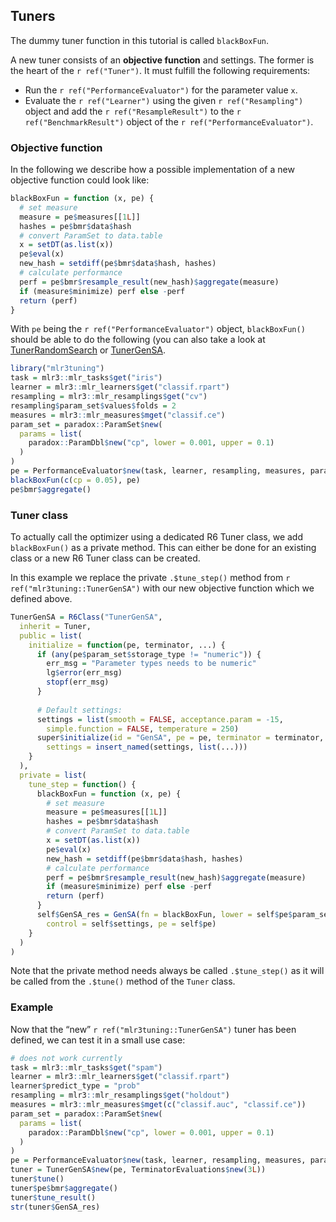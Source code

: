 ## Tuners {#ext-tuner}

The dummy tuner function in this tutorial is called `blackBoxFun`.

A new tuner consists of an **objective function** and settings.
The former is the heart of the `r ref("Tuner")`.
It must fulfill the following requirements:

- Run the `r ref("PerformanceEvaluator")` for the parameter value `x`.
- Evaluate the `r ref("Learner")` using the given `r ref("Resampling")` object and add the `r ref("ResampleResult")` to the `r ref("BenchmarkResult")` object of the `r ref("PerformanceEvaluator")`.

### Objective function

In the following we describe how a possible implementation of a new objective function could look like: 

```r
blackBoxFun = function (x, pe) {
  # set measure
  measure = pe$measures[[1L]]
  hashes = pe$bmr$data$hash
  # convert ParamSet to data.table
  x = setDT(as.list(x))
  pe$eval(x)
  new_hash = setdiff(pe$bmr$data$hash, hashes)
  # calculate performance
  perf = pe$bmr$resample_result(new_hash)$aggregate(measure)
  if (measure$minimize) perf else -perf
  return (perf)
}
```

With `pe` being the `r ref("PerformanceEvaluator")` object, `blackBoxFun()` should be able to do the following (you can also take a look at [TunerRandomSearch](https://github.com/mlr-org/mlr3tuning/blob/991d11ab70ce99f200f19e570f0d362f4910828a/R/TunerRandomSearch.R) or [TunerGenSA](https://github.com/mlr-org/mlr3tuning/blob/991d11ab70ce99f200f19e570f0d362f4910828a/R/TunerGenSA.R).

```r
library("mlr3tuning")
task = mlr3::mlr_tasks$get("iris")
learner = mlr3::mlr_learners$get("classif.rpart")
resampling = mlr3::mlr_resamplings$get("cv")
resampling$param_set$values$folds = 2
measures = mlr3::mlr_measures$mget("classif.ce")
param_set = paradox::ParamSet$new(
  params = list(
    paradox::ParamDbl$new("cp", lower = 0.001, upper = 0.1)
  )
)
pe = PerformanceEvaluator$new(task, learner, resampling, measures, param_set)
blackBoxFun(c(cp = 0.05), pe)
pe$bmr$aggregate()
```

### Tuner class

To actually call the optimizer using a dedicated R6 Tuner class, we add `blackBoxFun()` as a private method.
This can either be done for an existing class or a new R6 Tuner class can be created.

In this example we replace the private `.$tune_step()` method from `r ref("mlr3tuning::TunerGenSA")` with our new objective function which we defined above.

```r
TunerGenSA = R6Class("TunerGenSA",
  inherit = Tuner,
  public = list(
    initialize = function(pe, terminator, ...) {
      if (any(pe$param_set$storage_type != "numeric")) {
        err_msg = "Parameter types needs to be numeric"
        lg$error(err_msg)
        stopf(err_msg)
      }
      
      # Default settings:
      settings = list(smooth = FALSE, acceptance.param = -15, 
        simple.function = FALSE, temperature = 250)
      super$initialize(id = "GenSA", pe = pe, terminator = terminator, 
        settings = insert_named(settings, list(...)))
    }
  ),
  private = list(
    tune_step = function() {
      blackBoxFun = function (x, pe) {
        # set measure
        measure = pe$measures[[1L]]
        hashes = pe$bmr$data$hash
        # convert ParamSet to data.table
        x = setDT(as.list(x))
        pe$eval(x)
        new_hash = setdiff(pe$bmr$data$hash, hashes)
        # calculate performance
        perf = pe$bmr$resample_result(new_hash)$aggregate(measure)
        if (measure$minimize) perf else -perf
        return (perf)
      }
      self$GenSA_res = GenSA(fn = blackBoxFun, lower = self$pe$param_set$lower, upper = self$pe$param_set$upper,
        control = self$settings, pe = self$pe)
    }
  )
)
```

Note that the private method needs always be called `.$tune_step()` as it will be called from the `.$tune()` method of the `Tuner` class.

### Example

Now that the "new" `r ref("mlr3tuning::TunerGenSA")` tuner has been defined, we can test it in a small use case:

```r
# does not work currently
task = mlr3::mlr_tasks$get("spam")
learner = mlr3::mlr_learners$get("classif.rpart")
learner$predict_type = "prob"
resampling = mlr3::mlr_resamplings$get("holdout")
measures = mlr3::mlr_measures$mget(c("classif.auc", "classif.ce"))
param_set = paradox::ParamSet$new(
  params = list(
    paradox::ParamDbl$new("cp", lower = 0.001, upper = 0.1)
  )
)
pe = PerformanceEvaluator$new(task, learner, resampling, measures, param_set)
tuner = TunerGenSA$new(pe, TerminatorEvaluations$new(3L))
tuner$tune()
tuner$pe$bmr$aggregate()
tuner$tune_result()
str(tuner$GenSA_res)
```
